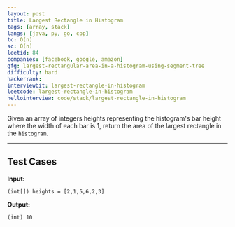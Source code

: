 ```yaml
---
layout: post
title: Largest Rectangle in Histogram
tags: [array, stack]
langs: [java, py, go, cpp]
tc: O(n)
sc: O(n)
leetid: 84
companies: [facebook, google, amazon]
gfg: largest-rectangular-area-in-a-histogram-using-segment-tree
difficulty: hard
hackerrank: 
interviewbit: largest-rectangle-in-histogram
leetcode: largest-rectangle-in-histogram
hellointerview: code/stack/largest-rectangle-in-histogram
---
```


Given an array of integers heights representing the histogram's bar height where the width of each bar is 1, 
return the area of the largest rectangle in the `histogram`.

---

## Test Cases

**Input:**

<MdxImage src="https://assets.leetcode.com/uploads/2021/01/04/histogram.jpg" />

```
(int[]) heights = [2,1,5,6,2,3]
```

**Output:**
```
(int) 10
```
